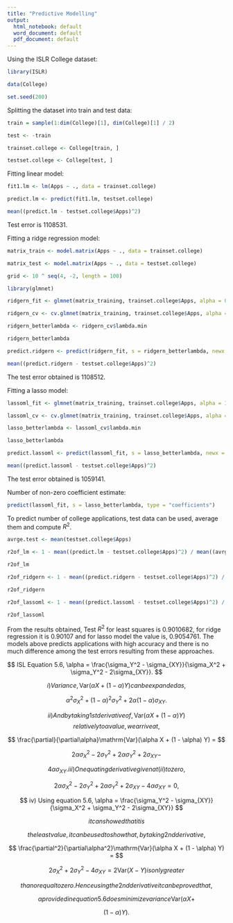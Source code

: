 ---
title: "Predictive Modelling"
output:
  html_notebook: default
  word_document: default
  pdf_document: default
---

Using the ISLR College dataset:
```{r}
library(ISLR)
```

```{r}
data(College)
```

```{r}
set.seed(200)
```

Splitting the dataset into train and test data:
```{r}
train = sample(1:dim(College)[1], dim(College)[1] / 2)
```

```{r}
test <- -train
```

```{r}
trainset.college <- College[train, ]
```

```{r}
testset.college <- College[test, ]
```

Fitting linear model:
```{r}
fit1.lm <- lm(Apps ~ ., data = trainset.college)
```

```{r}
predict.lm <- predict(fit1.lm, testset.college)
```

```{r}
mean((predict.lm - testset.college$Apps)^2)
```
Test error is 1108531.

Fitting a ridge regression model:
```{r}
matrix_train <- model.matrix(Apps ~ ., data = trainset.college)
```

```{r}
matrix_test <- model.matrix(Apps ~ ., data = testset.college)
```

```{r}
grid <- 10 ^ seq(4, -2, length = 100)
```

```{r}
library(glmnet)
```

```{r error=TRUE}
ridgern_fit <- glmnet(matrix_training, trainset.college$Apps, alpha = 0, lambda = grid, thresh = 1e-12)
```

```{r error=TRUE}
ridgern_cv <- cv.glmnet(matrix_training, trainset.college$Apps, alpha = 0, lambda = grid, thresh = 1e-12)
```

```{r error=TRUE}
ridgern_betterlambda <- ridgern_cv$lambda.min
```

```{r error=TRUE}
ridgern_betterlambda
```

```{r error=TRUE}
predict.ridgern <- predict(ridgern_fit, s = ridgern_betterlambda, newx = matrix_test)
```

```{r error=TRUE}
mean((predict.ridgern - testset.college$Apps)^2)
```
The test error obtained is 1108512.

Fitting a lasso model:
```{r error=TRUE}
lassoml_fit <- glmnet(matrix_training, trainset.college$Apps, alpha = 1, lambda = grid, thresh = 1e-12)
```

```{r error=TRUE}
lassoml_cv <- cv.glmnet(matrix_training, trainset.college$Apps, alpha = 1, lambda = grid, thresh = 1e-12)
```

```{r error=TRUE}
lasso_betterlambda <- lassoml_cv$lambda.min
```

```{r error=TRUE}
lasso_betterlambda
```

```{r error=TRUE}
predict.lassoml <- predict(lassoml_fit, s = lasso_betterlambda, newx = matrix_test)
```

```{r error=TRUE}
mean((predict.lassoml - testset.college$Apps)^2)
```
The test error obtained is 1059141.

Number of non-zero coefficient estimate:
```{r error=TRUE}
predict(lassoml_fit, s = lasso_betterlambda, type = "coefficients")
```

To predict number of college applications, test data can be used, average them and compute $R^2$.
```{r error=TRUE}
avrge.test <- mean(testset.college$Apps)
```

```{r error=TRUE}
r2of_lm <- 1 - mean((predict.lm - testset.college$Apps)^2) / mean((avrge.test - testset.college$Apps)^2)
```

```{r error=TRUE}
r2of_lm
```

```{r error=TRUE}
r2of_ridgern <- 1 - mean((predict.ridgern - testset.college$Apps)^2) / mean((avrge.test - testset.college$Apps)^2)
```

```{r error=TRUE}
r2of_ridgern
```

```{r error=TRUE}
r2of_lassoml <- 1 - mean((predict.lassoml - testset.college$Apps)^2) / mean((avrge.test - testset.college$Apps)^2)
```

```{r error=TRUE}
r2of_lassoml
```

From the results obtained, Test $R^2$ for least squares is 0.9010682, for ridge regression it is 0.90107 and for lasso model the value is, 0.9054761. The models above predicts applications with high accuracy and there is no much difference among the test errors resulting from these approaches.

$$
ISL Equation 5.6, \alpha = \frac{\sigma_Y^2 - \sigma_{XY}}{\sigma_X^2 + \sigma_Y^2 - 2\sigma_{XY}}.
$$

$$
i) Variance, \mathrm{Var}(\alpha X + (1 - \alpha) Y) can be expanded as,
$$

$$
\alpha^2\sigma_X^2 + (1 - \alpha)^2\sigma_Y^2 + 2\alpha(1 - \alpha)\sigma_{XY}.
$$

$$
ii) And by taking 1st derivative of, \mathrm{Var}(\alpha X + (1 - \alpha) Y)
$$
$$
relatively to \alpha value, we arrive at, 
$$

$$
\frac{\partial}{\partial\alpha}\mathrm{Var}(\alpha X + (1 - \alpha) Y) = 
$$

$$
2\alpha\sigma_X^2 - 2\sigma_Y^2 + 2\alpha\sigma_Y^2 + 2\sigma_{XY} - 
$$

$$
4\alpha\sigma_{XY}. iii) On equating derivative given at (ii) to zero,
$$

$$
2\alpha\sigma_X^2 - 2\sigma_Y^2 + 2\alpha\sigma_Y^2 + 2\sigma_{XY} - 
4\alpha\sigma_{XY} = 0, 
$$

$$
iv) Using equation 5.6, \alpha = \frac{\sigma_Y^2 - 
\sigma_{XY}}{\sigma_X^2 + \sigma_Y^2 - 2\sigma_{XY}} 
$$

$$
it can showed that it is 
$$

$$
the least value, it can be used to show that , by taking 2nd derivative, 
$$

$$
\frac{\partial^2}{\partial\alpha^2}\mathrm{Var}(\alpha X + (1 - \alpha) Y) = 
$$

$$
2\sigma_X^2 + 2\sigma_Y^2 - 4\sigma_{XY} = 2\mathrm{Var}(X - Y) is only greater 
$$

$$
than or equal to zero. Hence using the 2nd derivative it can be proved that, 
$$

$$
\alpha provided in equation 5.6 does minimize variance \mathrm{Var}(\alpha X + 
$$


$$
(1 - \alpha) Y).
$$